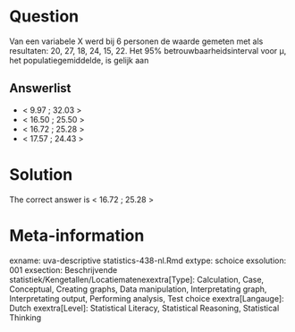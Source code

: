 Question
========

Van een variabele X werd bij 6 personen de waarde gemeten met als resultaten: 20, 27, 18, 24, 15, 22. Het 95% betrouwbaarheidsinterval voor µ, het populatiegemiddelde, is gelijk aan 

Answerlist
----------
* &lt; 9.97 ; 32.03 &gt;
* &lt; 16.50 ; 25.50 &gt;
* &lt; 16.72 ; 25.28 &gt;
* &lt; 17.57 ; 24.43 &gt;

Solution
========

The correct answer is  &lt; 16.72 ; 25.28 &gt; 

Meta-information
================
exname: uva-descriptive statistics-438-nl.Rmd 
extype: schoice 
exsolution: 001 
exsection: Beschrijvende statistiek/Kengetallen/Locatiematenexextra[Type]: Calculation, Case, Conceptual, Creating graphs, Data manipulation, Interpretating graph, Interpretating output, Performing analysis, Test choice 
exextra[Langauge]: Dutch 
exextra[Level]: Statistical Literacy, Statistical Reasoning, Statistical Thinking 
